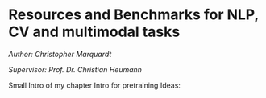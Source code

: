 # Resources and Benchmarks for NLP, CV and multimodal tasks

*Author: Christopher Marquardt*

*Supervisor: Prof. Dr. Christian Heumann*

Small Intro of my chapter
\begin{itemize}
  \item Explain that pre-training is huge part why NLP and CV models perform good
  \item Hint also that combination will be relevant for the rest of the book
\end{itemize}



Intro for pretraining Ideas:
\begin{itemize}
  \item like an athlete. 
  \item Need some base fitness (=pre-training)
  \item Same like in reality pre-training differs between models. 
\end{itemize}

\subsection{Pre-training}
  \subsubsection{Resources for pre-training}
    \begin{itemize}
      \item how does pre-training look for NLP, CV, MML
      \item State and explain 3-4 of the most used resources (maybe add more)
      \item (How much effort to clean pre-training data)
      \item provide resources to find more (papers with code, ...)
      \item availability and size of pre-training for different modalities
        \begin{itemize}
          \item NLP > CV > MML (MML pretty new compared to others)
          \item Most of them not public (not good; Example JFT-300M)
          \item What role does size play (logarithmic)
        \end{itemize}
      \item How has pre-training changed or has it even changed in modalities
        \begin{itemize}
            \item CV: still all train on ImageNet ("Are we done with ImageNet") and poor performance of ObjectNet
            \item use of noisy data; ?quantity > quality?
          \end{itemize}
    \end{itemize}
    
  \subsubsection{Use of resources}
    \begin{itemize}
      \item How pre-training is used in different modalities
        \begin{itemize}
          \item supervised
          \item self-supervised 
        \end{itemize}
        \item State and explain 2 or 3 main used pre-training tasks
          \begin{itemize}
            \item masked approaches
            \item ...
          \end{itemize}
      \end{itemize}
    
\subsection{Fine-tuning}
  \begin{itemize}
    \item why fine-tuning is important
    \item where and how to fine-tune
    \item ... 
  \end{itemize}

\subsection{Benchmarks for modalities}
  \begin{itemize}
    \item Importance of benchmarks
      \begin{itemize}
        \item also need for new ones (like Psych: Flynn Effect)
          \begin{itemize}
            \item do models get better or is it possible that pre-training                         contains already benchmarks (too much crawl; NLP)
          \end{itemize}
        \item Hint that models pre-train on different resources but perform on same benchmarks (good or bad)
        \end{itemize}
      \item different tasks for benchmarks
        \begin{itemize}
          \item state most important ones also give infor to find ohters (example: papers with code)
          \item Hint that it's most of the time reduction to classification tasks (like is this next sentences)
          \item Semantic of produced sentences often not nice
        \end{itemize}
  \end{itemize}


